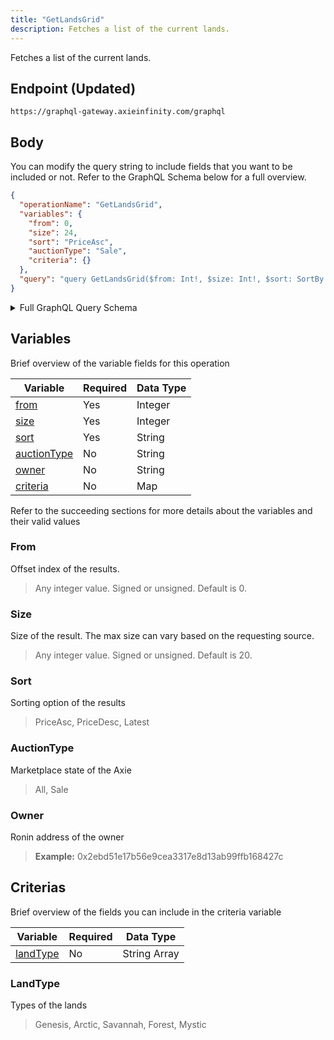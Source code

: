 ```yaml
---
title: "GetLandsGrid"
description: Fetches a list of the current lands.
---
```


Fetches a list of the current lands.

## Endpoint (Updated)

```
https://graphql-gateway.axieinfinity.com/graphql
```

## Body

You can modify the query string to include fields that you want to be included or not. Refer to the GraphQL Schema below for a full overview.

```json
{
  "operationName": "GetLandsGrid",
  "variables": {
    "from": 0,
    "size": 24,
    "sort": "PriceAsc",
    "auctionType": "Sale",
    "criteria": {}
  },
  "query": "query GetLandsGrid($from: Int!, $size: Int!, $sort: SortBy!, $owner: String, $criteria: LandSearchCriteria, $auctionType: AuctionType) {\n  lands(criteria: $criteria, from: $from, size: $size, sort: $sort, owner: $owner, auctionType: $auctionType) {\n    total\n    results {\n      ...LandBriefV2\n      __typename\n    }\n    __typename\n  }\n}\n\nfragment LandBriefV2 on LandPlot {\n  tokenId\n  owner\n  landType\n  row\n  col\n  auction {\n    currentPrice\n    startingTimestamp\n    currentPriceUSD\n    __typename\n  }\n  ownerProfile {\n    name\n    __typename\n  }\n  __typename\n}\n"
}
```

<details>
<summary>Full GraphQL Query Schema</summary> 
<p>
&nbsp;

```graphql
query GetLandsGrid(
  $from: Int!
  $size: Int!
  $sort: SortBy!
  $owner: String
  $criteria: LandSearchCriteria
  $auctionType: AuctionType
) {
  lands(
    criteria: $criteria
    from: $from
    size: $size
    sort: $sort
    owner: $owner
    auctionType: $auctionType
  ) {
    total
    results {
      ...LandBriefV2
      __typename
    }
    __typename
  }
}

fragment LandBriefV2 on LandPlot {
  tokenId
  owner
  landType
  row
  col
  auction {
    currentPrice
    startingTimestamp
    currentPriceUSD
    __typename
  }
  ownerProfile {
    name
    __typename
  }
  __typename
}
```

</p>
</details>

## Variables

Brief overview of the variable fields for this operation

| Variable                    | Required | Data Type |
| --------------------------- | -------- | --------- |
| [from](#from)               | Yes      | Integer   |
| [size](#size)               | Yes      | Integer   |
| [sort](#sort)               | Yes      | String    |
| [auctionType](#auctiontype) | No       | String    |
| [owner](#owner)             | No       | String    |
| [criteria](#criteria)       | No       | Map       |

Refer to the succeeding sections for more details about the variables and their valid values

### From

Offset index of the results.

> Any integer value. Signed or unsigned. Default is 0.

### Size

Size of the result. The max size can vary based on the requesting source.

> Any integer value. Signed or unsigned. Default is 20.

### Sort

Sorting option of the results

> PriceAsc, PriceDesc, Latest

### AuctionType

Marketplace state of the Axie

> All, Sale

### Owner

Ronin address of the owner

> **Example:** 0x2ebd51e17b56e9cea3317e8d13ab99ffb168427c

## Criterias

Brief overview of the fields you can include in the criteria variable

| Variable              | Required | Data Type    |
| --------------------- | -------- | ------------ |
| [landType](#landtype) | No       | String Array |

### LandType

Types of the lands

> Genesis, Arctic, Savannah, Forest, Mystic
